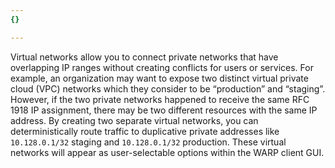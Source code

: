 ```yaml
---
{}

---
```


Virtual networks allow you to connect private networks that have overlapping IP ranges without creating conflicts for users or services. For example, an organization may want to expose two distinct virtual private cloud (VPC) networks which they consider to be “production” and “staging”. However, if the two private networks happened to receive the same RFC 1918 IP assignment, there may be two different resources with the same IP address. By creating two separate virtual networks, you can deterministically route traffic to duplicative private addresses like `10.128.0.1/32` staging and `10.128.0.1/32` production. These virtual networks will appear as user-selectable options within the WARP client GUI.
